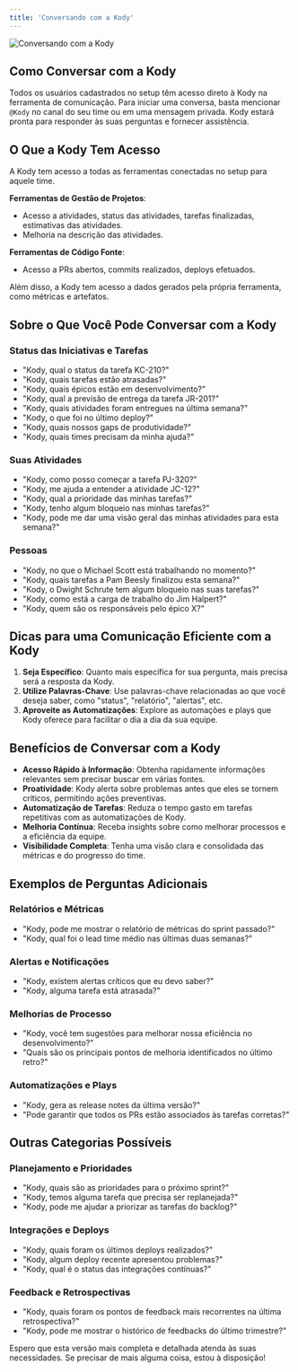 ```yaml
---
title: 'Conversando com a Kody'
---
```


![Conversando com a Kody](https://kodus.io/wp-content/uploads/2024/07/talkkody-cover.png)

## Como Conversar com a Kody

Todos os usuários cadastrados no setup têm acesso direto à Kody na ferramenta de comunicação. Para iniciar uma conversa, basta mencionar `@Kody` no canal do seu time ou em uma mensagem privada. Kody estará pronta para responder às suas perguntas e fornecer assistência.

## O Que a Kody Tem Acesso

A Kody tem acesso a todas as ferramentas conectadas no setup para aquele time.

**Ferramentas de Gestão de Projetos**:
- Acesso a atividades, status das atividades, tarefas finalizadas, estimativas das atividades.
- Melhoria na descrição das atividades.

**Ferramentas de Código Fonte**:
- Acesso a PRs abertos, commits realizados, deploys efetuados.

Além disso, a Kody tem acesso a dados gerados pela própria ferramenta, como métricas e artefatos.

## Sobre o Que Você Pode Conversar com a Kody

### Status das Iniciativas e Tarefas
- "Kody, qual o status da tarefa KC-210?"
- "Kody, quais tarefas estão atrasadas?"
- "Kody, quais épicos estão em desenvolvimento?"
- "Kody, qual a previsão de entrega da tarefa JR-201?"
- "Kody, quais atividades foram entregues na última semana?"
- "Kody, o que foi no último deploy?"
- "Kody, quais nossos gaps de produtividade?"
- "Kody, quais times precisam da minha ajuda?"

### Suas Atividades
- "Kody, como posso começar a tarefa PJ-320?"
- "Kody, me ajuda a entender a atividade JC-12?"
- "Kody, qual a prioridade das minhas tarefas?"
- "Kody, tenho algum bloqueio nas minhas tarefas?"
- "Kody, pode me dar uma visão geral das minhas atividades para esta semana?"

### Pessoas
- "Kody, no que o Michael Scott está trabalhando no momento?"
- "Kody, quais tarefas a Pam Beesly finalizou esta semana?"
- "Kody, o Dwight Schrute tem algum bloqueio nas suas tarefas?"
- "Kody, como está a carga de trabalho do Jim Halpert?"
- "Kody, quem são os responsáveis pelo épico X?"

## Dicas para uma Comunicação Eficiente com a Kody

1. **Seja Específico**: Quanto mais específica for sua pergunta, mais precisa será a resposta da Kody.
2. **Utilize Palavras-Chave**: Use palavras-chave relacionadas ao que você deseja saber, como "status", "relatório", "alertas", etc.
3. **Aproveite as Automatizações**: Explore as automações e plays que Kody oferece para facilitar o dia a dia da sua equipe.

## Benefícios de Conversar com a Kody

- **Acesso Rápido à Informação**: Obtenha rapidamente informações relevantes sem precisar buscar em várias fontes.
- **Proatividade**: Kody alerta sobre problemas antes que eles se tornem críticos, permitindo ações preventivas.
- **Automatização de Tarefas**: Reduza o tempo gasto em tarefas repetitivas com as automatizações de Kody.
- **Melhoria Contínua**: Receba insights sobre como melhorar processos e a eficiência da equipe.
- **Visibilidade Completa**: Tenha uma visão clara e consolidada das métricas e do progresso do time.

## Exemplos de Perguntas Adicionais

### Relatórios e Métricas
- "Kody, pode me mostrar o relatório de métricas do sprint passado?"
- "Kody, qual foi o lead time médio nas últimas duas semanas?"

### Alertas e Notificações
- "Kody, existem alertas críticos que eu devo saber?"
- "Kody, alguma tarefa está atrasada?"

### Melhorias de Processo
- "Kody, você tem sugestões para melhorar nossa eficiência no desenvolvimento?"
- "Quais são os principais pontos de melhoria identificados no último retro?"

### Automatizações e Plays
- "Kody, gera as release notes da última versão?"
- "Pode garantir que todos os PRs estão associados às tarefas corretas?"

## Outras Categorias Possíveis

### Planejamento e Prioridades
- "Kody, quais são as prioridades para o próximo sprint?"
- "Kody, temos alguma tarefa que precisa ser replanejada?"
- "Kody, pode me ajudar a priorizar as tarefas do backlog?"

### Integrações e Deploys
- "Kody, quais foram os últimos deploys realizados?"
- "Kody, algum deploy recente apresentou problemas?"
- "Kody, qual é o status das integrações contínuas?"

### Feedback e Retrospectivas
- "Kody, quais foram os pontos de feedback mais recorrentes na última retrospectiva?"
- "Kody, pode me mostrar o histórico de feedbacks do último trimestre?"

Espero que esta versão mais completa e detalhada atenda às suas necessidades. Se precisar de mais alguma coisa, estou à disposição!

